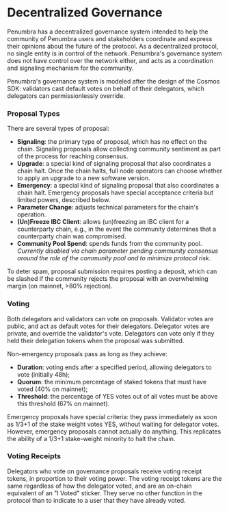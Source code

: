 # Decentralized Governance

Penumbra has a decentralized governance system intended to help the community of
Penumbra users and stakeholders coordinate and express their opinions about the
future of the protocol.  As a decentralized protocol, no single entity is in
control of the network.  Penumbra's governance system does not have control over
the network either, and acts as a coordination and signaling mechanism for the
community.

Penumbra's governance system is modeled after the design of the Cosmos SDK:
validators cast default votes on behalf of their delegators, which delegators
can permissionlessly override.

### Proposal Types

There are several types of proposal:

- **Signaling**: the primary type of proposal, which has no effect on the chain.  Signaling proposals allow collecting community sentiment as part of the process for reaching consensus.
- **Upgrade**: a special kind of signaling proposal that also coordinates a chain halt.  Once the chain halts, full node operators can choose whether to apply an upgrade to a new software version.
- **Emergency**: a special kind of signaling proposal that also coordinates a chain halt.  Emergency proposals have special acceptance criteria but limited powers, described below.
- **Parameter Change**: adjusts technical parameters for the chain's operation.
- **(Un)Freeze IBC Client**: allows (un)freezing an IBC client for a counterparty chain, e.g., in the event the community determines that a counterparty chain was compromised.
- **Community Pool Spend**: spends funds from the community pool. _Currently disabled via chain parameter pending community consensus around the role of the community pool and to minimize protocol risk_.

To deter spam, proposal submission requires posting a deposit, which can be
slashed if the community rejects the proposal with an overwhelming margin (on
mainnet, >80% rejection).

### Voting

Both delegators and validators can vote on proposals. Validator votes are
public, and act as default votes for their delegators.  Delegator votes are
private, and override the validator's vote.  Delegators can vote only if they
held their delegation tokens when the proposal was submitted.

Non-emergency proposals pass as long as they achieve:

- **Duration**: voting ends after a specified period, allowing delegators to vote (initially 48h);
- **Quorum**: the minimum percentage of staked tokens that must have voted (40% on mainnet);
- **Threshold**: the percentage of YES votes out of all votes must be above this threshold (67% on mainnet).

Emergency proposals have special criteria: they pass immediately as soon as
1/3+1 of the stake weight votes YES, without waiting for delegator votes.
However, emergency proposals cannot actually do anything. This replicates the
ability of a 1/3+1 stake-weight minority to halt the chain.

### Voting Receipts

Delegators who vote on governance proposals receive voting receipt tokens, in
proportion to their voting power.  The voting receipt tokens are the same
regardless of how the delegator voted, and are an on-chain equivalent of an "I
Voted" sticker.  They serve no other function in the protocol than to indicate
to a user that they have already voted.
